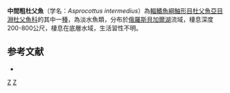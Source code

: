 {{Speciesbox 
| taxon = Asprocottus intermedius
| status = NE
| status_system = IUCN3.1
| authority =  [[Taliev|Taliev]], 1955
| synonyms = *''Asprocottus herzensteini intermedius'' <small>Taliev, 1955</small>
}}

'''中間粗杜父魚'''（学名：''Asprocottus intermedius''）為[[輻鰭魚綱|輻鰭魚綱]][[鮋形目|鮋形目]][[杜父魚亞目|杜父魚亞目]][[淵杜父魚科|淵杜父魚科]]的其中一[[種|種]]，為淡水魚類，分布於[[俄羅斯|俄羅斯]][[貝加爾湖|貝加爾湖]]流域，棲息深度200-800公尺，棲息在底層水域，生活習性不明。

==参考文献==
*{{FishBase_species|genus=Asprocottus|species=intermedius|year=2014|month=5}}

{{Taxonbar|from=Q5848620}}

[[Category:粗杜父魚屬|Z]]
[[Category:1955年描述的魚類|Z]]